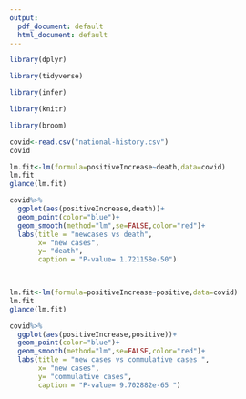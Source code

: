 ---
output:
  pdf_document: default
  html_document: default
---
```{r}
library(dplyr) 

library(tidyverse) 

library(infer) 

library(knitr) 

library(broom) 

```
```{r}
covid<-read.csv("national-history.csv")
covid
```


```{r}
lm.fit<-lm(formula=positiveIncrease~death,data=covid)
lm.fit
glance(lm.fit)
```
```{r}
covid%>%
  ggplot(aes(positiveIncrease,death))+
  geom_point(color="blue")+
  geom_smooth(method="lm",se=FALSE,color="red")+
  labs(title = "newcases vs death",
       x= "new cases",
       y= "death",
       caption = "P-value= 1.721158e-50")

  
```
```{r}
lm.fit<-lm(formula=positiveIncrease~positive,data=covid)
lm.fit
glance(lm.fit)
```


```{r}
covid%>%
  ggplot(aes(positiveIncrease,positive))+
  geom_point(color="blue")+
  geom_smooth(method="lm",se=FALSE,color="red")+
  labs(title = "new cases vs commulative cases ",
       x= "new cases",
       y= "commulative cases",
       caption = "P-value= 9.702882e-65	")
```
